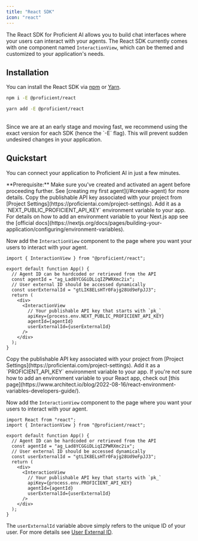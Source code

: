 ```yaml
---
title: "React SDK"
icon: "react"
---
```


The React SDK for Proficient AI allows you to build chat interfaces where your users can interact
with your agents. The React SDK currently comes with one component named `InteractionView`, which
can be themed and customized to your application's needs.

## Installation

You can install the React SDK via [npm](https://www.npmjs.com/package/@proficient/react) or [Yarn](https://yarnpkg.com/package/@proficient/react).

<CodeGroup>

```bash npm
npm i -E @proficient/react
```

```bash yarn
yarn add -E @proficient/react
```

</CodeGroup>

<br />

<Tip>
  Since we are at an early stage and moving fast, we recommend using the exact
  version for each SDK (hence the `-E` flag). This will prevent sudden undesired
  changes in your application.
</Tip>

## Quickstart

You can connect your application to Proficient AI in just a few minutes.

<Info>
  **Prerequisite:** Make sure you've created and activated an agent before
  proceeding further. See [creating my first agent](/#create-agent) for more
  details.
</Info>

<Tabs>
  <Tab title="Next.js">
Copy the publishable API key associated with your project from [Project Settings](https://proficientai.com/project-settings).
Add it as a `NEXT_PUBLIC_PROFICIENT_API_KEY` environment variable to your app.

<Tip>
  For details on how to add an environment variable to your Next.js app see the
  [official
  docs](https://nextjs.org/docs/pages/building-your-application/configuring/environment-variables).
</Tip>

Now add the `InteractionView` component to the page where you want your users to interact
with your agent.

```tsx
import { InteractionView } from "@proficient/react";

export default function App() {
  // Agent ID can be hardcoded or retrieved from the API
  const agentId = "ag_Lad8YCGGiDLiqIZPWRXmc2ix";
  // User external ID should be accessed dynamically
  const userExternalId = "gtLIK8ELsHTr0Fajg28Ud9eFpJJ3";
  return (
    <div>
      <InteractionView
        // Your publishable API key that starts with `pk_`
        apiKey={process.env.NEXT_PUBLIC_PROFICIENT_API_KEY}
        agentId={agentId}
        userExternalId={userExternalId}
      />
    </div>
  );
}
```

  </Tab>
  <Tab title="Other React">
Copy the publishable API key associated with your project from [Project Settings](https://proficientai.com/project-settings).
Add it as a `PROFICIENT_API_KEY` environment variable to your app.

<Tip>
  If you're not sure how to add an environment variable to your React app, check
  out [this
  page](https://www.architect.io/blog/2022-08-16/react-environment-variables-developers-guide/).
</Tip>

Now add the `InteractionView` component to the page where you want your users to interact
with your agent.

```tsx
import React from "react";
import { InteractionView } from "@proficient/react";

export default function App() {
  // Agent ID can be hardcoded or retrieved from the API
  const agentId = "ag_Lad8YCGGiDLiqIZPWRXmc2ix";
  // User external ID should be accessed dynamically
  const userExternalId = "gtLIK8ELsHTr0Fajg28Ud9eFpJJ3";
  return (
    <div>
      <InteractionView
        // Your publishable API key that starts with `pk_`
        apiKey={process.env.PROFICIENT_API_KEY}
        agentId={agentId}
        userExternalId={userExternalId}
      />
    </div>
  );
}
```

  </Tab>
</Tabs>

The `userExternalId` variable above simply refers to the unique ID of your user. For
more details see [User External ID](/concepts#external-id).
